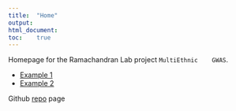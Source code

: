 ```yaml
---
title:	"Home"
output:
html_document:
toc:	true
---
```


Homepage	for	the	Ramachandran	Lab	project	`MultiEthnic	GWAS`.

*	[Example	1][example1]
*	[Example	2][example2]

Github	[repo][gitrepo1]	page

[example1]:	https://mturchin20.github.io/MultiEthnicGWAS/Example1.html
[example2]:	url
[gitrepo1]:	https://github.com/mturchin20/MultiEthnicGWAS

